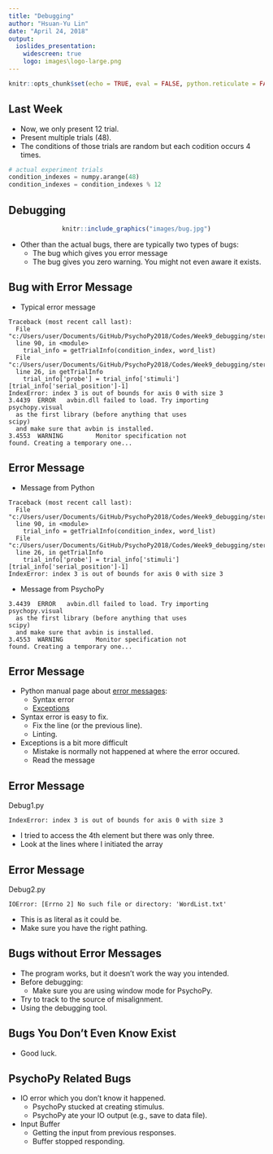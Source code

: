 ```yaml
---
title: "Debugging"
author: "Hsuan-Yu Lin"
date: "April 24, 2018"
output:
  ioslides_presentation:
    widescreen: true
    logo: images\logo-large.png
---
```


```r
knitr::opts_chunk$set(echo = TRUE, eval = FALSE, python.reticulate = FALSE)
```


## Last Week

- Now, we only present 12 trial.
- Present multiple trials (48).
- The conditions of those trials are random but each codition occurs 4 times.

```python
# actual experiment trials
condition_indexes = numpy.arange(48)
condition_indexes = condition_indexes % 12
```

## Debugging

<center>
```r
knitr::include_graphics("images/bug.jpg")
```
</center>

- Other than the actual bugs, there are typically two types of bugs:
    - The bug which gives you error message
    - The bug gives you zero warning. You might not even aware it exists.
    
## Bug with Error Message

- Typical error message
```
Traceback (most recent call last):
  File "c:/Users/user/Documents/GitHub/PsychoPy2018/Codes/Week9_debugging/sternbergs_randomizor.py",
  line 90, in <module>
    trial_info = getTrialInfo(condition_index, word_list)
  File "c:/Users/user/Documents/GitHub/PsychoPy2018/Codes/Week9_debugging/sternbergs_randomizor.py",
  line 26, in getTrialInfo
    trial_info['probe'] = trial_info['stimuli'][trial_info['serial_position']-1]
IndexError: index 3 is out of bounds for axis 0 with size 3
3.4439  ERROR   avbin.dll failed to load. Try importing psychopy.visual
  as the first library (before anything that uses
scipy)
  and make sure that avbin is installed.
3.4553  WARNING         Monitor specification not
found. Creating a temporary one...
```

## Error Message

- Message from Python
```
Traceback (most recent call last):
  File "c:/Users/user/Documents/GitHub/PsychoPy2018/Codes/Week9_debugging/sternbergs_randomizor.py",
  line 90, in <module>
    trial_info = getTrialInfo(condition_index, word_list)
  File "c:/Users/user/Documents/GitHub/PsychoPy2018/Codes/Week9_debugging/sternbergs_randomizor.py",
  line 26, in getTrialInfo
    trial_info['probe'] = trial_info['stimuli'][trial_info['serial_position']-1]
IndexError: index 3 is out of bounds for axis 0 with size 3
```

- Message from PsychoPy
```
3.4439  ERROR   avbin.dll failed to load. Try importing psychopy.visual
  as the first library (before anything that uses
scipy)
  and make sure that avbin is installed.
3.4553  WARNING         Monitor specification not
found. Creating a temporary one...
```

## Error Message

- Python manual page about [error messages](https://docs.python.org/2.7/tutorial/errors.html):
    - Syntax error
    - [Exceptions](https://docs.python.org/2.7/library/exceptions.html)
    
- Syntax error is easy to fix.
    - Fix the line (or the previous line).
    - Linting.
    
- Exceptions is a bit more difficult
    - Mistake is normally not happened at where the error occured.
    - Read the message
    
## Error Message

Debug1.py
```
IndexError: index 3 is out of bounds for axis 0 with size 3
```

- I tried to access the 4th element but there was only three.
- Look at the lines where I initiated the array

## Error Message

Debug2.py

```
IOError: [Errno 2] No such file or directory: 'WordList.txt'
```

- This is as literal as it could be.
- Make sure you have the right pathing.

## Bugs without Error Messages

- The program works, but it doesn't work the way you intended.
- Before debugging:
    - Make sure you are using window mode for PsychoPy.
    
- Try to track to the source of misalignment.
- Using the debugging tool.

## Bugs You Don't Even Know Exist

- Good luck.

## PsychoPy Related Bugs

- IO error which you don't know it happened.
    - PsychoPy stucked at creating stimulus.
    - PsychoPy ate your IO output (e.g., save to data file).
- Input Buffer
    - Getting the input from previous responses.
    - Buffer stopped responding.
